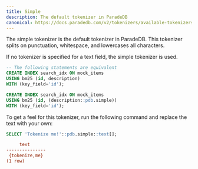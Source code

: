 ```yaml
---
title: Simple
description: The default tokenizer in ParadeDB
canonical: https://docs.paradedb.com/v2/tokenizers/available-tokenizers/simple
---
```


The simple tokenizer is the default tokenizer in ParadeDB. This tokenizer splits on punctuation, whitespace, and lowercases all characters.

If no tokenizer is specified for a text field, the simple tokenizer is used.

```sql
-- The following statements are equivalent
CREATE INDEX search_idx ON mock_items
USING bm25 (id, description)
WITH (key_field='id');

CREATE INDEX search_idx ON mock_items
USING bm25 (id, (description::pdb.simple))
WITH (key_field='id');
```

To get a feel for this tokenizer, run the following command and replace the text with your own:

```sql
SELECT 'Tokenize me!'::pdb.simple::text[];
```

```ini Expected Response
     text
---------------
 {tokenize,me}
(1 row)
```
